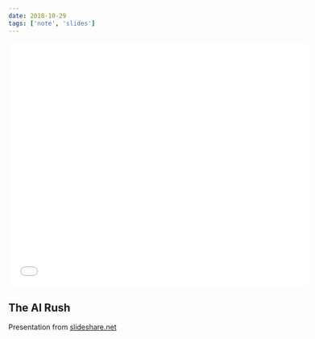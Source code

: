 ```yaml
---
date: 2018-10-29
tags: ['note', 'slides']
---
```


<iframe
  src="//www.slideshare.net/slideshow/embed_code/key/Grhh0AJSFa2cPt"
  width="595"
  height="485"
  frameborder="0"
  marginwidth="0"
  marginheight="0"
  scrolling="no"
  allowfullscreen
></iframe>

## The AI Rush

Presentation from <a href='https://www.slideshare.net/jeanbaptiste.dumont/the-ai-rush-121047435'>slideshare.net</a>
